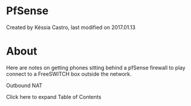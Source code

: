 
# PfSense 

 Created by  Késsia Castro, last modified on 2017.01.13

# About

Here are notes on getting phones sitting behind a pfSense firewall to play connect to a FreeSWITCH box outside the network.

Outbound NAT

Click here to expand Table of Contents


